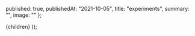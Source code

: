 
  published: true,
  publishedAt: "2021-10-05",
  title: "experiments",
  summary: "",
  image: ""
};

  <BlogPost path={router.pathname} meta={meta}>
      {children}
  </BlogPost>
));

<TimeSeriesPlots/>

<!--
<Jank/>
 -->
